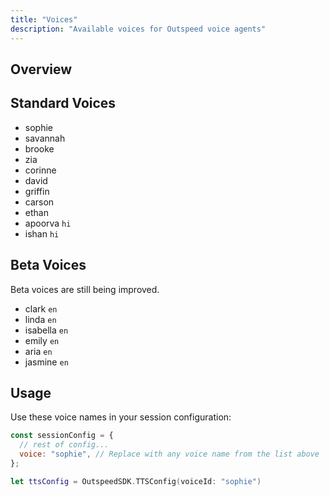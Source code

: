 ```yaml
---
title: "Voices"
description: "Available voices for Outspeed voice agents"
---
```



## Overview

## Standard Voices

- sophie
- savannah
- brooke
- zia
- corinne
- david
- griffin
- carson
- ethan
- apoorva `hi`
- ishan `hi`

## Beta Voices

<Note>Beta voices are still being improved.</Note>

- clark `en`
- linda `en`
- isabella `en`
- emily `en`
- aria `en`
- jasmine `en`

## Usage

Use these voice names in your session configuration:

```javascript
const sessionConfig = {
  // rest of config...
  voice: "sophie", // Replace with any voice name from the list above
};
```

```swift
let ttsConfig = OutspeedSDK.TTSConfig(voiceId: "sophie")
``` 